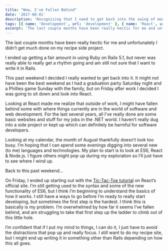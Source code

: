 ```yaml
---
title: "Wow, I've Fallen Behind"
date: '2017-08-01'
description: 'Recognizing that I need to get back into the swing of modern web development'
tags: [{ name: 'Development', url: 'development' }, { name: 'React', url: 'react' }]
excerpt: 'The last couple months have been really hectic for me and unfortunately I didn’t get much done on my recipe side project.'
---
```


The last couple months have been really hectic for me and unfortunately I didn’t get much done on my recipe side project.

I ended up getting a fair amount in using Ruby on Rails 5.1, but never was really able to really get a rhythm going and am still not sure that I want to write it in Rails.

This past weekend I decided I really wanted to get back into it. It might not have been the best weekend as I had a graduation party Saturday night and a Phillies game Sunday with the family, but on Friday after work I decided I was going to sit down and look into React.

Looking at React made me realize that outside of work, I might have fallen behind some with where things currently are in the world of software and web development. For the last several years, all I’ve really done are some basic websites and stuff for my jobs in the .NET world. I haven’t really dug into a side project or kept up which can definitely be harmful for software developers.

Looking at my calendar, the month of August thankfully doesn’t look too busy. I’m hoping that I can spend some evenings digging into several new (to me) languages and technologies. My plan to start is to look at ES6, React & Node.js. I figure others might pop up during my exploration so I’ll just have to see where I wind up.

Back to this past weekend…

On Friday, I ended up starting out with the <a href="https://facebook.github.io/react/tutorial/tutorial.html" title="Tic-Tac-Toe Game in React" rel="noopener" target="_blank">Tic-Tac-Toe tutorial</a> on React’s official site. I’m still getting used to the syntax and some of the new functionality of ES6, but I think I’m beginning to understand the basics of how it works. I still have a ways to go before I’m ready to really start developing, but sometimes the first step is the hardest. I think this is basically is my problem. I’m overwhelmed by how far it seems I’ve fallen behind, and am struggling to take that first step up the ladder to climb out of this little hole.

I’m confident that if I put my mind to things, I can do it, I just have to avoid the distractions that pop up and really focus. I still want to do my recipe site, but I might end up writing it in something other than Rails depending on how this all goes.
